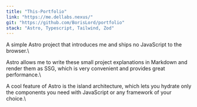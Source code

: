 ```yaml
---
title: "This-Portfolio"
link: "https://me.dellabs.nexus/"
git: "https://github.com/BorisLord/portfolio"
stack: "Astro, Typescript, Tailwind, Zod"
---
```


A simple Astro project that introduces me and ships no JavaScript to the browser.\

Astro allows me to write these small project explanations in Markdown and render them as SSG, which is very convenient and provides great performance.\

A cool feature of Astro is the island architecture, which lets you hydrate only the components you need with JavaScript or any framework of your choice.\